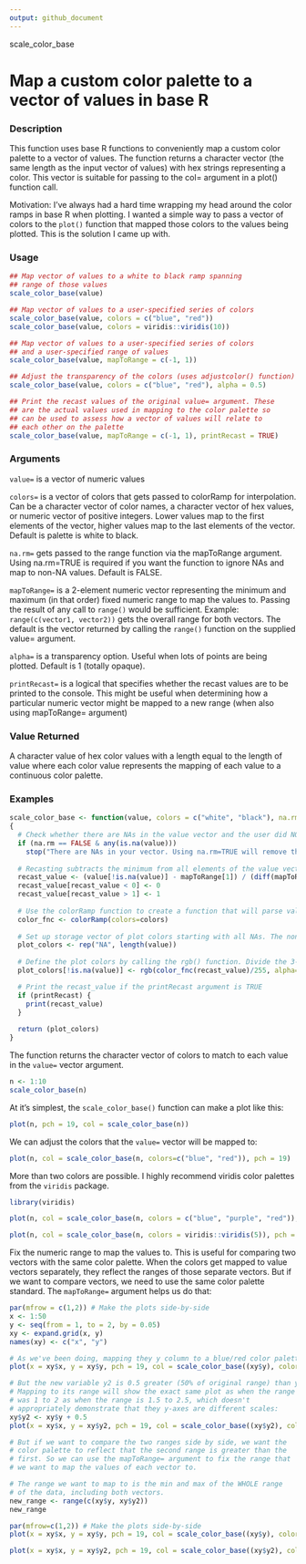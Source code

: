 ```yaml
---
output: github_document
---
```


scale_color_base

# Map a custom color palette to a vector of values in base R

### Description 

This function uses base R functions to conveniently map a custom color palette to a vector of values. The function returns a character vector (the same length as the input vector of values) with hex strings representing a color. This vector is suitable for passing to the col= argument in a plot() function call.

Motivation: I've always had a hard time wrapping my head around the color ramps in base R when plotting. I wanted a simple way to pass a vector of colors to the `plot()` function that mapped those colors to the values being plotted. This is the solution I came up with.

### Usage

```r
## Map vector of values to a white to black ramp spanning
## range of those values
scale_color_base(value)

## Map vector of values to a user-specified series of colors
scale_color_base(value, colors = c("blue", "red"))
scale_color_base(value, colors = viridis::viridis(10))

## Map vector of values to a user-specified series of colors
## and a user-specified range of values
scale_color_base(value, mapToRange = c(-1, 1))

## Adjust the transparency of the colors (uses adjustcolor() function)
scale_color_base(value, colors = c("blue", "red"), alpha = 0.5)

## Print the recast values of the original value= argument. These 
## are the actual values used in mapping to the color palette so
## can be used to assess how a vector of values will relate to
## each other on the palette
scale_color_base(value, mapToRange = c(-1, 1), printRecast = TRUE)

```
### Arguments 

`value=` is a vector of numeric values

`colors=` is a vector of colors that gets passed to colorRamp for interpolation. Can be a character vector of color names, a character vector of hex values, or numeric vector of positive integers. Lower values map to the first elements of the vector, higher values map to the last elements of the vector. Default is palette is white to black. 

`na.rm=` gets passed to the range function via the mapToRange argument. Using na.rm=TRUE is required if you want the function to ignore NAs and map to non-NA values. Default is FALSE.

`mapToRange=` is a 2-element numeric vector representing the minimum and maximum (in that order) fixed numeric range to map the values to.  Passing the result of any call to `range()` would be sufficient. Example: `range(c(vector1, vector2))` gets the overall range for both vectors. The default is the vector returned by calling the `range()` function on the supplied value= argument.

`alpha=` is a transparency option. Useful when lots of points are being plotted. Default is 1 (totally opaque).

`printRecast=` is a logical that specifies whether the recast values are to be printed to the console. This might be useful when determining how a particular numeric vector might be mapped to a new range (when also using mapToRange= argument)

### Value Returned
A character value of hex color values with a length equal to the length of value where each color value represents the mapping of each value to a continuous color palette.

### Examples

```r
scale_color_base <- function(value, colors = c("white", "black"), na.rm = FALSE, mapToRange = range(value, na.rm = na.rm), alpha = 1, printRecast = FALSE)
{
  # Check whether there are NAs in the value vector and the user did NOT specify to deal with them. Error results if both of these are true
  if (na.rm == FALSE & any(is.na(value)))
    stop("There are NAs in your vector. Using na.rm=TRUE will remove them for the mapping calculations, but add them back in in the final vector. Try that.")
  
  # Recasting subtracts the minimum from all elements of the value vector and divides by the maximum of the frame-shifed vector. Use na.rm=TRUE if there are NAs. The result is a vector with a length of length(value) of 0's and 1's. Values below the minimum value get a 0 and values above the maximum value get a 1.
  recast_value <- (value[!is.na(value)] - mapToRange[1]) / (diff(mapToRange))
  recast_value[recast_value < 0] <- 0
  recast_value[recast_value > 1] <- 1
  
  # Use the colorRamp function to create a function that will parse values into a 3-column matrix of rgb fields. Specify the range that the colors should span (low to high)
  color_fnc <- colorRamp(colors=colors)
  
  # Set up storage vector of plot colors starting with all NAs. The non-NA colors will be put into their appropriate position in the vector  
  plot_colors <- rep("NA", length(value))
  
  # Define the plot colors by calling the rgb() function. Divide the 3-column matrix result of color.fnc by 255 such that values remain between 0 and 1. Refill the storage vector only in the places where the value vector wasn't an NA.
  plot_colors[!is.na(value)] <- rgb(color_fnc(recast_value)/255, alpha=alpha)

  # Print the recast_value if the printRecast argument is TRUE
  if (printRecast) {
    print(recast_value)
  }
  
  return (plot_colors)
}
```

The function returns the character vector of colors to match to each value in the `value=` vector argument.

```r
n <- 1:10
scale_color_base(n)
```

At it's simplest, the `scale_color_base()` function can make a plot like this:

```r
plot(n, pch = 19, col = scale_color_base(n))
```

We can adjust the colors that the `value=` vector will be mapped to:

```r
plot(n, col = scale_color_base(n, colors=c("blue", "red")), pch = 19)
```

More than two colors are possible. I highly recommend viridis color palettes from the `viridis` package.

```r
library(viridis)
```

```r
plot(n, col = scale_color_base(n, colors = c("blue", "purple", "red")), pch = 19)

plot(n, col = scale_color_base(n, colors = viridis::viridis(5)), pch = 19)
```

Fix the numeric range to map the values to. This is useful for comparing two vectors with the same color palette. When the colors get mapped to value vectors separately, they reflect the ranges of those separate vectors. But if we want to compare vectors, we need to use the same color palette standard. The `mapToRange=` argument helps us do that:

```r
par(mfrow = c(1,2)) # Make the plots side-by-side
x <- 1:50
y <- seq(from = 1, to = 2, by = 0.05)
xy <- expand.grid(x, y)
names(xy) <- c("x", "y")

# As we've been doing, mapping they y column to a blue/red color palette...
plot(x = xy$x, y = xy$y, pch = 19, col = scale_color_base((xy$y), colors = c("blue", "red")))

# But the new variable y2 is 0.5 greater (50% of original range) than y. 
# Mapping to its range will show the exact same plot as when the range
# was 1 to 2 as when the range is 1.5 to 2.5, which doesn't 
# appropriately demonstrate that they y-axes are different scales:
xy$y2 <- xy$y + 0.5
plot(x = xy$x, y = xy$y2, pch = 19, col = scale_color_base((xy$y2), colors = c("blue", "red")))

# But if we want to compare the two ranges side by side, we want the 
# color palette to reflect that the second range is greater than the 
# first. So we can use the mapToRange= argument to fix the range that 
# we want to map the values of each vector to.

# The range we want to map to is the min and max of the WHOLE range 
# of the data, including both vectors.
new_range <- range(c(xy$y, xy$y2))
new_range

par(mfrow=c(1,2)) # Make the plots side-by-side
plot(x = xy$x, y = xy$y, pch = 19, col = scale_color_base((xy$y), colors = c("blue", "red"), mapToRange = new_range))

plot(x = xy$x, y = xy$y2, pch = 19, col = scale_color_base((xy$y2), colors = c("blue", "red"), mapToRange = new_range))
```